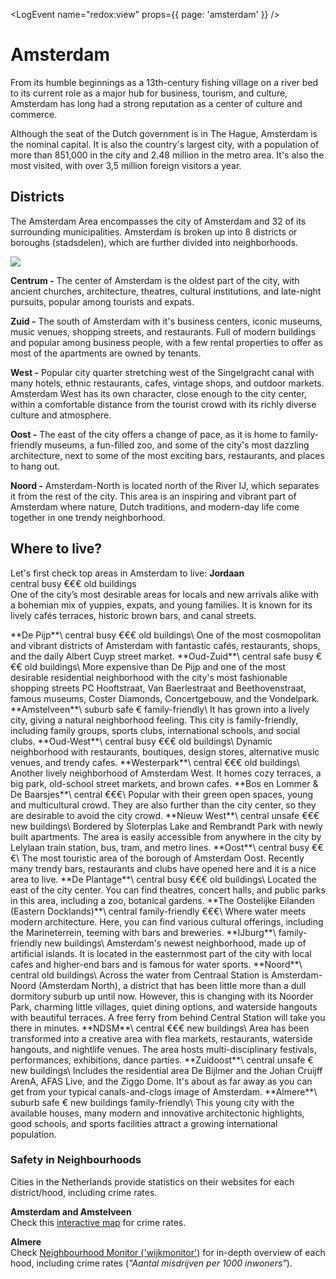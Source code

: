 
<LogEvent name="redox:view" props={{ page: 'amsterdam' }} />

# Amsterdam
From its humble beginnings as a 13th-century fishing village on a river bed to its current role as a major hub for business, tourism, and culture, Amsterdam has long had a strong reputation as a center of culture and commerce.

Although the seat of the Dutch government is in The Hague, Amsterdam is the nominal capital. It is also the country's largest city, with a population of more than 851,000 in the city and 2.48 million in the metro area. It's also the most visited, with over 3,5 million foreign visitors a year.

<Youtube id="TF2qK6TX3YY" />

## Districts
The Amsterdam Area encompasses the city of Amsterdam and 32 of its surrounding
municipalities. Amsterdam is broken up into 8 districts or boroughs (stadsdelen), which are further divided into neighborhoods.

<Image src="amsterdam-districts.jpeg" />

**Centrum -** The center of Amsterdam is the oldest part of the city, with ancient churches, architecture, theatres, cultural institutions, and late-night pursuits, popular among tourists and expats.

**Zuid -** The south of Amsterdam with it's business centers, iconic museums, music venues, shopping streets, and restaurants. Full of modern buildings and popular among business people, with a few rental properties to offer as most of the apartments are owned by tenants.

**West -** Popular city quarter stretching west of the Singelgracht canal with many hotels, ethnic restaurants, cafes, vintage shops, and outdoor markets. Amsterdam West has its own character, close enough to the city center, within a comfortable distance from the tourist crowd with its richly diverse culture and atmosphere. 

**Oost -** The east of the city offers a change of pace, as it is home to family-friendly museums, a fun-filled zoo, and some of the city's most dazzling architecture, next to some of the most exciting bars, restaurants, and places to hang out.

**Noord -** Amsterdam-North is located north of the River IJ, which separates it from the rest of the city. This area is an inspiring and vibrant part of Amsterdam where nature, Dutch traditions, and modern-day life come together in one trendy neighborhood.

## Where to live?
Let's first check top areas in Amsterdam to live:
<ImageCard imageSrc="/img/hoods/jordaan.jpeg" videoId="N-XFY8KyFlI" mapQuery="Jordaan,+Amsterdam,+Netherlands">
    **Jordaan**\
    <Badge color="white">central</Badge> <Badge color="white">busy</Badge> <Badge color="yellow">€€€</Badge> <Badge color="white">old buildings</Badge>\
    One of the city’s most desirable areas for locals and new arrivals alike with a bohemian mix of yuppies, expats, and young families. It is known for its lively cafés terraces, historic brown bars, and canal streets.
</ImageCard>

<ImageCard imageSrc="/img/hoods/depijp.jpeg" videoId="9kjrKS-ZIHY" mapQuery="De+Pijp,+Amsterdam,+Netherlands">
    **De Pijp**\
    <Badge color="white">central</Badge> <Badge color="white">busy</Badge> <Badge color="yellow">€€€</Badge> <Badge color="white">old buildings</Badge>\
    One of the most cosmopolitan and vibrant districts of Amsterdam with fantastic cafés, restaurants, shops, and the daily Albert Cuyp street market.
</ImageCard>

<ImageCard imageSrc="/img/hoods/oudzuid.jpeg" videoId="HloBo9J0lDw" mapQuery="Oud-Zuid,+Amsterdam,+Netherlands">
    **Oud-Zuid**\
    <Badge color="white">central</Badge> <Badge color="green">safe</Badge>  <Badge color="white">busy</Badge> <Badge color="yellow">€€€</Badge> <Badge color="white">old buildings</Badge>\
    More expensive than De Pijp and one of the most desirable residential neighborhood with the city's most fashionable shopping streets PC Hooftstraat, Van Baerlestraat and Beethovenstraat, famous museums, Coster Diamonds, Concertgebouw, and the Vondelpark.
</ImageCard>

<ImageCard imageSrc="/img/hoods/amstelveen.jpeg" videoId="1mya35gytAA&t=40" mapQuery="Amstelveen,+Amsterdam,+Netherlands">
    **Amstelveen**\
    <Badge color="white">suburb</Badge> <Badge color="green">safe</Badge> <Badge color="green">€</Badge> <Badge color="white">family-friendly</Badge>\
    It has grown into a lively city, giving a natural neighborhood feeling. This city is family-friendly, including family groups, sports clubs, international schools, and social clubs.
</ImageCard>

<ImageCard imageSrc="/img/hoods/oudwest.jpeg" videoId="Y6O8G65lLv4" mapQuery="Oud-West,+Amsterdam,+Netherlands">
    **Oud-West**\
    <Badge color="white">central</Badge> <Badge color="white">busy</Badge> <Badge color="yellow">€€€</Badge> <Badge color="white">old buildings</Badge>\
    Dynamic neighborhood with restaurants, boutiques, design stores, alternative music venues, and trendy cafes.
</ImageCard>

<ImageCard imageSrc="/img/hoods/westerpark.jpeg" videoId="yaLo2PzDKzc" mapQuery="Westerpark,+Amsterdam,+Netherlands">
    **Westerpark**\
    <Badge color="white">central</Badge> <Badge color="yellow">€€€</Badge> <Badge color="white">old buildings</Badge>\
    Another lively neighborhood of Amsterdam West. It homes cozy terraces, a big park, old-school street markets, and brown cafes.
</ImageCard>

<ImageCard imageSrc="/img/hoods/bosenlommer.jpeg" videoId="f_3a4VRR2BA" mapQuery="Bos+en+Lommer,+Amsterdam,+Netherlands">
  **Bos en Lommer & De Baarsjes**\
    <Badge color="white">central</Badge> <Badge color="yellow">€€€</Badge>\
    Popular with their green open spaces, young and multicultural crowd. They are also further than the city center, so they are desirable to avoid the city crowd.
</ImageCard>

<ImageCard imageSrc="/img/hoods/nieuwwest.jpeg" videoId="Z62GGqqYMPE&t=39" mapQuery="Nieuw+West,+Amsterdam,+Netherlands">
  **Nieuw West**\
    <Badge color="white">central</Badge> <Badge color="red">unsafe</Badge> <Badge color="yellow">€€€</Badge> <Badge color="white">new buildings</Badge>\
    Bordered by Sloterplas Lake and Rembrandt Park with newly built apartments. The area is easily accessible from anywhere in the city by Lelylaan train station, bus, tram, and metro lines.
</ImageCard>

<ImageCard imageSrc="/img/hoods/oost.jpeg" videoId="fNvifRd6W_U" mapQuery="Oost,+Amsterdam,+Netherlands">
    **Oost**\
    <Badge color="white">central</Badge> <Badge color="white">busy</Badge> <Badge color="yellow">€€€</Badge>\
    The most touristic area of the borough of Amsterdam Oost. Recently many trendy bars, restaurants and clubs have opened here and it is a nice area to live.
</ImageCard>

<ImageCard imageSrc="/img/hoods/deplantage.jpeg" videoId="Y8F__Cj__WA" mapQuery="De+Plantage,+Amsterdam,+Netherlands">
    **De Plantage**\
    <Badge color="white">central</Badge> <Badge color="white">busy</Badge> <Badge color="yellow">€€€</Badge> <Badge color="white">old buildings</Badge>\
    Located the east of the city center. You can find theatres, concert halls, and public parks in this area, including a zoo, botanical gardens.
</ImageCard>

<ImageCard imageSrc="/img/hoods/the-oostelijke-eilanden.jpeg" videoId="HryTOb08zDM" mapQuery="Oostelijke+Eilanden,+Amsterdam,+Netherlands">
    **The Oostelijke Eilanden (Eastern Docklands)**\
    <Badge color="white">central</Badge> <Badge color="white">family-friendly</Badge> <Badge color="yellow">€€€</Badge>\
    Where water meets modern architecture. Here, you can find various cultural offerings, including the Marineterrein, teeming with bars and breweries.
</ImageCard>

<ImageCard imageSrc="/img/hoods/ijburg.jpeg" videoId="O5J5NeHh2_4&t=24" mapQuery="IJburg,+Amsterdam,+Netherlands">
    **IJburg**\
    <Badge color="white">family-friendly</Badge> <Badge color="white">new buildings</Badge>\
    Amsterdam's newest neighborhood, made up of artificial islands. It is located in the easternmost part of the city with local cafes and higher-end bars and is famous for water sports.
</ImageCard>

<ImageCard imageSrc="/img/hoods/noord.jpeg" videoId="PAM0AcMtKRk" mapQuery="Noord,+Amsterdam,+Netherlands">
    **Noord**\
    <Badge color="white">central</Badge> <Badge color="white">old buildings</Badge>\
    Across the water from Centraal Station is Amsterdam-Noord (Amsterdam North), a district that has been little more than a dull dormitory suburb up until now. However, this is changing with its Noorder Park, charming little villages, quiet dining options, and waterside hangouts with beautiful terraces. A free ferry from behind Central Station will take you there in minutes.
</ImageCard>

<ImageCard imageSrc="/img/hoods/ndsm.jpeg" videoId="KDFKvwe1odk" mapQuery="NDSM,+Amsterdam,+Netherlands">
    **NDSM**\
    <Badge color="white">central</Badge> <Badge color="yellow">€€€</Badge> <Badge color="white">new buildings</Badge>\
    Area has been transformed into a creative area with flea markets, restaurants, waterside hangouts, and nightlife venues. The area hosts multi-disciplinary festivals, performances, exhibitions, dance parties.
</ImageCard>

<ImageCard imageSrc="/img/hoods/zuidoost.jpeg" videoId="jPLcfG-vBlU" mapQuery="Zuidoost,+Amsterdam,+Netherlands">
    **Zuidoost**\
    <Badge color="white">central</Badge> <Badge color="red">unsafe</Badge> <Badge color="green">€</Badge> <Badge color="white">new buildings</Badge>\
    Includes the residential area De Bijlmer and the Johan Cruijff ArenA, AFAS Live, and the Ziggo Dome. It's about as far away as you can get from your typical canals-and-clogs image of Amsterdam.
</ImageCard>


<ImageCard imageSrc="/img/hoods/almere.jpeg" videoId="WrbAWzd40cM" mapQuery="Almere,+Netherlands">
    **Almere**\
    <Badge color="white">suburb</Badge> <Badge color="green">safe</Badge> <Badge color="green">€</Badge> <Badge color="white">new buildings</Badge> <Badge color="white">family-friendly</Badge>\
    This young city with the available houses, many modern and innovative architectonic highlights, good schools, and sports facilities attract a growing international population.
</ImageCard>

### Safety in Neighbourhoods
Cities in the Netherlands provide statistics on their websites for each district/hood, including crime rates.

**Amsterdam and Amstelveen**\
Check this [interactive map](https://onderzoek.amsterdam.nl/interactief/dashboard-veiligheid) for crime rates.

**Almere**\
Check [Neighbourhood Monitor ('wijkmonitor')](https://wijkmonitoralmere.nl/nl/start.html) for in-depth overview of each hood, including crime rates (*"Aantal misdrijven per 1000 inwoners"*).
